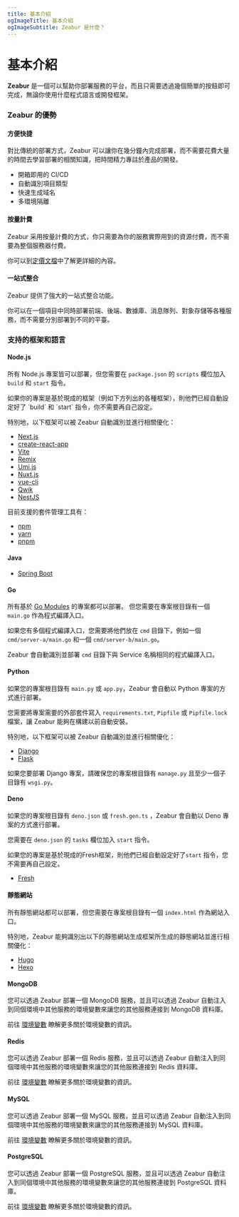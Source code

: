 ```yaml
---
title: 基本介紹
ogImageTitle: 基本介紹
ogImageSubtitle: Zeabur 是什麼？
---
```



# 基本介紹

**Zeabur** 是一個可以幫助你部署服務的平台，而且只需要透過幾個簡單的按鈕即可完成，無論你使用什麼程式語言或開發框架。

### Zeabur 的優勢

#### 方便快捷

對比傳統的部署方式，Zeabur 可以讓你在幾分鐘內完成部署，而不需要花費大量的時間去學習部署的相關知識，把時間精力專註於產品的開發。

- 開箱即用的 CI/CD 
- 自動識別項目類型
- 快速生成域名
- 多環境隔離

#### 按量計費

Zeabur 采用按量計費的方式，你只需要為你的服務實際用到的資源付費，而不需要為整個服務器付費。

你可以到[定價文檔](/zh-CN/billing/pricing)中了解更詳細的內容。

#### 一站式整合

Zeabur 提供了強大的一站式整合功能。

你可以在一個項目中同時部署前端、後端、數據庫、消息隊列、對象存儲等各種服務，而不需要分別部署到不同的平臺。

### 支持的框架和語言

#### Node.js

所有 Node.js 專案皆可以部署，但您需要在 `package.json` 的 `scripts` 欄位加入 `build` 和 `start` 指令。

<Callout emoji="✅">
  如果你的專案是基於現成的框架（例如下方列出的各種框架），則他們已經自動設定好了 `build` 和 `start` 指令，你不需要再自己設定。
</Callout>

特別地，以下框架可以被 Zeabur 自動識別並進行相關優化：

- [Next.js](https://nextjs.org/)
- [create-react-app](https://create-react-app.dev/)
- [Vite](https://vitejs.dev/)
- [Remix](https://remix.run/)
- [Umi.js](https://umijs.org/)
- [Nuxt.js](https://nuxtjs.org/)
- [vue-cli](https://cli.vuejs.org/)
- [Qwik](https://qwik.builder.io/)
- [NestJS](https://nestjs.com/)

目前支援的套件管理工具有：

- [npm](https://www.npmjs.com/)
- [yarn](https://yarnpkg.com/)
- [pnpm](https://pnpm.js.org/)

#### Java

- [Spring Boot](https://spring.io/projects/spring-boot)

#### Go

所有基於 [Go Modules](https://blog.golang.org/using-go-modules) 的專案都可以部署。 但您需要在專案根目錄有一個 `main.go` 作為程式編譯入口。

如果您有多個程式編譯入口，您需要將他們放在 `cmd` 目錄下，例如一個 `cmd/server-a/main.go` 和一個 `cmd/server-b/main.go`。

Zeabur 會自動識別並部署 `cmd` 目錄下與 Service 名稱相同的程式編譯入口。

#### Python

如果您的專案根目錄有 `main.py` 或 `app.py`，Zeabur 會自動以 Python 專案的方式進行部署。

您需要將專案需要的外部套件寫入 `requirements.txt`, `Pipfile` 或 `Pipfile.lock` 檔案，讓 Zeabur 能夠在構建以前自動安裝。

特別地，以下框架可以被 Zeabur 自動識別並進行相關優化：

- [Django](https://www.djangoproject.com/)
- [Flask](https://flask.palletsprojects.com/)

如果您要部署 Django 專案，請確保您的專案根目錄有 `manage.py` 且至少一個子目錄有 `wsgi.py`。

#### Deno

如果您的專案根目錄有 `deno.json` 或 `fresh.gen.ts` ，Zeabur 會自動以 Deno 專案的方式進行部署。

您需要在 `deno.json` 的 `tasks` 欄位加入 `start` 指令。

如果您的專案是基於現成的Fresh框架，則他們已經自動設定好了`start` 指令，您不需要再自己設定。

- [Fresh](https://fresh.deno.dev/)

#### 靜態網站

所有靜態網站都可以部署，但您需要在專案根目錄有一個 `index.html` 作為網站入口。

特別地，Zeabur 能夠識別出以下的靜態網站生成框架所生成的靜態網站並進行相關優化：

- [Hugo](https://gohugo.io/)
- [Hexo](https://hexo.io/)

#### MongoDB

您可以透過 Zeabur 部署一個 MongoDB 服務，並且可以透過 Zeabur 自動注入到同個環境中其他服務的環境變數來讓您的其他服務連接到 MongoDB 資料庫。

前往 [環境變數](/zh-TW/environment/variables) 瞭解更多關於環境變數的資訊。

#### Redis

您可以透過 Zeabur 部署一個 Redis 服務，並且可以透過 Zeabur 自動注入到同個環境中其他服務的環境變數來讓您的其他服務連接到 Redis 資料庫。

前往 [環境變數](/zh-TW/environment/variables) 瞭解更多關於環境變數的資訊。

#### MySQL

您可以透過 Zeabur 部署一個 MySQL 服務，並且可以透過 Zeabur 自動注入到同個環境中其他服務的環境變數來讓您的其他服務連接到 MySQL 資料庫。

前往 [環境變數](/zh-TW/environment/variables) 瞭解更多關於環境變數的資訊。

#### PostgreSQL

您可以透過 Zeabur 部署一個 PostgreSQL 服務，並且可以透過 Zeabur 自動注入到同個環境中其他服務的環境變數來讓您的其他服務連接到 PostgreSQL 資料庫。

前往 [環境變數](/zh-TW/environment/variables) 瞭解更多關於環境變數的資訊。
